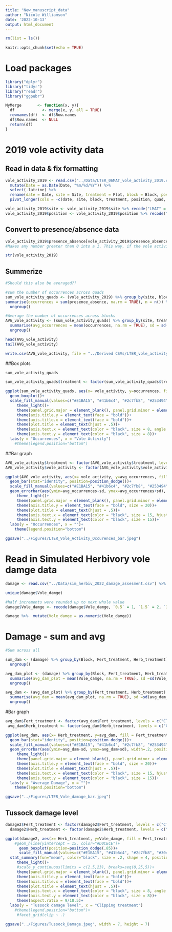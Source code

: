 ```yaml
---
title: "New_manuscript_data"
author: "Nicole Williamson"
date: '2022-10-13'
output: html_document
---
```


```r
rm(list = ls())
```

```r
knitr::opts_chunk$set(echo = TRUE)
```

# Load packages
```r
library("dplyr")
library("tidyr")
library("readr")
library("ggpubr")
```

```r
MyMerge       <- function(x, y){
  df            <- merge(x, y, all = TRUE)
  rownames(df)  <- df$Row.names
  df$Row.names  <- NULL
  return(df)
}
```

# 2019 vole activity data

## Read in data & fix formatting
```r
vole_activity_2019 <- read.csv("../Data/LTER_06MAT_vole_activity_2019.csv") %>%
  mutate(Date = as.Date(Date, "%m/%d/%Y")) %>%
  select(-latrine) %>%
  rename(date = Date, site = Site, treatment = Plot, block = Block, position = Uphill.or.Downhill, quad = Quad.., tuss_num = X..of.tussocks, Hole = vole.hole, Runway = vole.trail, Chopped_Litter = chopped.litter, Severed_Litter = severed.litter) %>%
  pivot_longer(cols = -c(date, site, block, treatment, position, quad, tuss_num), names_to = "vole_activity", values_to = "presence_absence")

vole_activity_2019$site <- vole_activity_2019$site %>% recode("LMAT" = "MAT06")
vole_activity_2019$position <- vole_activity_2019$position %>% recode("Uphill " = "Uphill")
```

## Convert to presence/absence data 
```r
vole_activity_2019$presence_absence[vole_activity_2019$presence_absence > 0] <- 1
#Makes any number greater than 0 into a 1. This way, if the vole activity was observed there, it’s a 1; if the vole activity was absent, it’s a 0.

str(vole_activity_2019)
```

## Summerize
```r
#Should this also be averaged??

#sum the number of occurrences across quads
sum_vole_activity_quads <- (vole_activity_2019) %>% group_by(site, block, treatment, vole_activity) %>% 
summarise(occurrences = sum(presence_absence, na.rm = TRUE), n = n()) %>%
  ungroup()

#Average the number of occurrences across blocks 
AVG_vole_activity <- (sum_vole_activity_quads) %>% group_by(site, treatment, vole_activity) %>%
  summarise(avg_occurrences = mean(occurrences, na.rm = TRUE), sd = sd(occurrences, na.rm = TRUE), n = n()) %>%
  ungroup()

head(AVG_vole_activity)
tail(AVG_vole_activity)

write.csv(AVG_vole_activity, file = "../Derived CSVs/LTER_vole_activity_avgs.csv")
```

##Box plots
```r
sum_vole_activity_quads

sum_vole_activity_quads$treatment <- factor(sum_vole_activity_quads$treatment, levels = c("CT", "F2", "F5", "F10"))

ggplot(sum_vole_activity_quads, aes(x= vole_activity, y=occurrences, fill = treatment))+
  geom_boxplot()+
  scale_fill_manual(values=c("#E1BA15", "#41b6c4", "#2c7fb8", "#253494"))+
     theme_light()+
     theme(panel.grid.major = element_blank(), panel.grid.minor = element_blank())+
     theme(axis.title.y = element_text(face = "bold"))+
     theme(axis.title.x = element_text(face = "bold"))+
     theme(plot.title = element_text(hjust = .5))+
     theme(axis.text.x = element_text(color = "black", size = 8, angle = 45, hjust = 1))+
     theme(axis.text.y = element_text(color = "black", size = 8))+
  labs(y = "Occurrences", x = "Vole Activity")
    #theme(legend.position="bottom")
```

##Bar graph
```r
AVG_vole_activity$treatment <- factor(AVG_vole_activity$treatment, levels = c("CT", "F2", "F5", "F10"))
AVG_vole_activity$vole_activity <- factor(AVG_vole_activity$vole_activity, levels = c("Chopped_Litter", "Severed_Litter", "Hole", "Runway"))

ggplot(AVG_vole_activity, aes(x= vole_activity, y=avg_occurrences, fill = treatment))+
  geom_bar(stat="identity", position=position_dodge())+
  scale_fill_manual(values=c("#E1BA15", "#41b6c4", "#2c7fb8", "#253494"))+
  geom_errorbar(aes(ymin=avg_occurrences-sd, ymax=avg_occurrences+sd), width=.2, position = position_dodge(.9))+
     theme_light()+
     theme(panel.grid.major = element_blank(), panel.grid.minor = element_blank())+
     theme(axis.title.y = element_text(face = "bold", size = 20))+
     theme(plot.title = element_text(hjust = .5))+
     theme(axis.text.x = element_text(color = "black", size = 15, hjust = 1))+
     theme(axis.text.y = element_text(color = "black", size = 15))+
  labs(y = "Occurrences", x = "")+
    theme(legend.position="bottom")

ggsave("../Figures/LTER_Vole_Activity_Occurences_bar.jpeg")
```

# Read in Simulated Herbivory vole damge data
```r
damage <- read.csv("../Data/sim_herbiv_2022_damage_assesment.csv") %>% select(-Diameter..cm.)

unique(damage$Vole_damge)

#half increments were rounded up to next whole value 
damage$Vole_damge <- recode(damage$Vole_damge, `0.5` = 1, `1.5` = 2, `3.5` = 4)

damage %>%  mutate(Vole_damge = as.numeric(Vole_damge))

```

# Damage - sum and avg 
```r
#Sum across all

sum_dam <- (damage) %>% group_by(Block, Fert_treatment, Herb_treatment) %>% summarise_at(vars(Vole_damge), list(sum_damg_plot = sum), na.rm = TRUE) %>%
  ungroup()

avg_dam_plot <- (damage) %>% group_by(Block, Fert_treatment, Herb_treatment) %>% 
  summarise(avg_dam_plot = mean(Vole_damge, na.rm = TRUE), sd =sd(Vole_damge, na.rm = TRUE), n=n()) %>%
  ungroup()

avg_dam <- (avg_dam_plot) %>% group_by(Fert_treatment, Herb_treatment) %>% 
  summarise(avg_dam = mean(avg_dam_plot, na.rm = TRUE), sd =sd(avg_dam_plot, na.rm = TRUE), n=n()) %>%
  ungroup()
```

#Bar graph 
```r
avg_dam$Fert_treatment <- factor(avg_dam$Fert_treatment, levels = c("CT", "F2", "F5", "F10"))
 avg_dam$Herb_treatment <- factor(avg_dam$Herb_treatment, levels = c("CT", "PU", "PR"))

ggplot(avg_dam, aes(x= Herb_treatment, y=avg_dam, fill = Fert_treatment))+
  geom_bar(stat="identity", position=position_dodge())+
  scale_fill_manual(values=c("#E1BA15", "#41b6c4", "#2c7fb8", "#253494"))+
  geom_errorbar(aes(ymin=avg_dam-sd, ymax=avg_dam+sd), width=.2, position = position_dodge(.9))+
     theme_light()+
     theme(panel.grid.major = element_blank(), panel.grid.minor = element_blank())+
     theme(axis.title.y = element_text(face = "bold", size = 20))+
     theme(plot.title = element_text(hjust = .5))+
     theme(axis.text.x = element_text(color = "black", size = 15, hjust = 1))+
     theme(axis.text.y = element_text(color = "black", size = 15))+
  labs(y = "Average Damage", x = "")+
    theme(legend.position="bottom")

ggsave("../Figures/LTER_Vole_damage_bar.jpeg")
```

## Tussock damage level
```r
damage2$Fert_treatment <- factor(damage2$Fert_treatment, levels = c("CT", "F2", "F5", "F10"))
  damage2$Herb_treatment <- factor(damage2$Herb_treatment, levels = c("CT", "PU", "PR"))

ggplot(damage2, aes(x= Herb_treatment, y=Vole_damge, fill = Fert_treatment))+
    #geom_hline(yintercept = 15, color="#D0CECE")+
      geom_boxplot(position=position_dodge(.85))+
      scale_fill_manual(values=c("#E1BA15", "#41b6c4", "#2c7fb8", "#3041BE"))+
  stat_summary(fun="mean", color="black", size = .2, shape = 4, position=position_dodge(.85))+
     theme_light()+
     #scale_y_continuous(limits = c(2.5,23), breaks=seq(0,25,5))+
     theme(panel.grid.major = element_blank(), panel.grid.minor = element_blank())+
     theme(axis.title.y = element_text(face = "bold"))+
     theme(axis.title.x = element_text(face = "bold"))+
     theme(plot.title = element_text(hjust = .5))+
     theme(axis.text.x = element_text(color = "black", size = 8, angle = 45, hjust = 1))+
     theme(axis.text.y = element_text(color = "black", size = 8))+
     theme(aspect.ratio = 9/18.5)+
  labs(y = "Tussock damage level", x = "Clipping treatment")
    #theme(legend.position="bottom")+
     #facet_grid(clip ~ .)

ggsave("../Figures/Tussock_Damage.jpeg", width = 7, height = 7)
```

